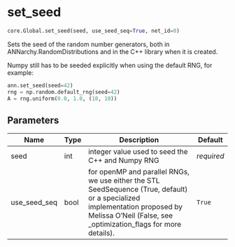 # set_seed { #ANNarchy.core.Global.set_seed }

```python
core.Global.set_seed(seed, use_seed_seq=True, net_id=0)
```

Sets the seed of the random number generators, both in ANNarchy.RandomDistributions and in the C++ library when it is created.

Numpy still has to be seeded explicitly when using the default RNG, for example:

```python
ann.set_seed(seed=42)
rng = np.random.default_rng(seed=42)
A = rng.uniform(0.0, 1.0, (10, 10))
```

## Parameters {.doc-section .doc-section-parameters}

| Name         | Type   | Description                                                                                                                                                                                    | Default    |
|--------------|--------|------------------------------------------------------------------------------------------------------------------------------------------------------------------------------------------------|------------|
| seed         | int    | integer value used to seed the C++ and Numpy RNG                                                                                                                                               | _required_ |
| use_seed_seq | bool   | for openMP and parallel RNGs, we use either the STL SeedSequence (True, default) or a specialized implementation proposed by Melissa O'Neil (False, see _optimization_flags for more details). | `True`     |